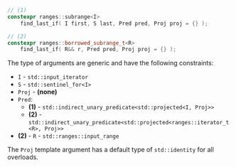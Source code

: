 ```cpp
// (1)
constexpr ranges::subrange<I>
    find_last_if( I first, S last, Pred pred, Proj proj = {} );

// (2)
constexpr ranges::borrowed_subrange_t<R>
    find_last_if( R&& r, Pred pred, Proj proj = {} );
```

The type of arguments are generic and have the following constraints:
- `I` - `std::input_iterator`
- `S` - `std::sentinel_for<I>`
- `Proj` - **(none)**
- `Pred`:
  - **(1)** - `std::indirect_unary_predicate<std::projected<I, Proj>>`
  - **(2)** - `std::indirect_unary_predicate<std::projected<ranges::iterator_t<R>, Proj>>`
- **(2)** - `R` - `std::ranges::input_range`

The `Proj` template argument has a default type of `std::identity` for all overloads.
